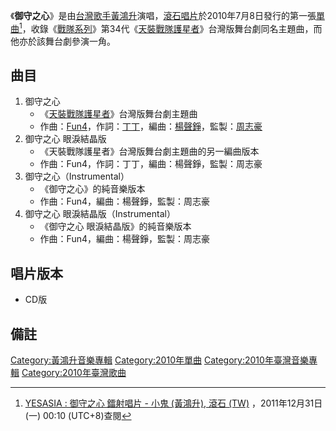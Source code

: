 {{Infobox Single 
| Name           = 御守之心
| Cover          = 黃鴻升 御守之心.jpg
| Artist         = [[黃鴻升|黃鴻升]]
| from Album     = 
| B-side         = 
| Released       = 2010年7月9日
| Format         = CD
| Recorded       = 2010年
| Genre          = [[國語流行音樂|國語流行音樂]]
| Length         = 16分39秒
| Label          = [[滾石唱片|滾石唱片]]
| Writer         = [[Fun4|Fun4]]、[[丁丁_(音樂人)|丁丁]]
| Producer       = [[周志豪|周志豪]]
| Last single    = [[鬼混_(單曲)|鬼混]]<br />（2008年）
| This single    = '''御守之心'''<br>（2010年）
| Next single    = [[金剛變形|金剛變形]]<br>（2011年）
}}

《'''御守之心'''》是由[[台灣|台灣]][[歌手|歌手]][[黃鴻升|黃鴻升]]演唱，[[滾石唱片|滾石唱片]]於2010年7月8日發行的第一張[[單曲|單曲]]<ref>[http://www.yesasia.com/global/%E5%BE%A1%E5%AE%88%E4%B9%8B%E5%BF%83/1022768342-0-0-0-zh_TW/info.html YESASIA : 御守之心 鐳射唱片 - 小鬼 (黃鴻升), 滾石 (TW)] {{Wayback|url=http://www.yesasia.com/global/%E5%BE%A1%E5%AE%88%E4%B9%8B%E5%BF%83/1022768342-0-0-0-zh_TW/info.html |date=20210411221301 }}，2011年12月31日 (一) 00:10 (UTC+8)查閱{{zh-hant}}</ref>，收錄《[[戰隊系列|戰隊系列]]》第34代《[[天裝戰隊護星者|天裝戰隊護星者]]》台灣版舞台劇同名主題曲，而他亦於該舞台劇參演一角。

==曲目==
#御守之心
#*《[[天裝戰隊護星者|天裝戰隊護星者]]》台灣版舞台劇主題曲
#*作曲：[[Fun4|Fun4]]，作詞：[[丁丁_(音樂人)|丁丁]]，編曲：[[楊聲錚|楊聲錚]]，監製：[[周志豪|周志豪]]
#御守之心 眼淚結晶版
#*《天裝戰隊護星者》台灣版舞台劇主題曲的另一編曲版本
#*作曲：Fun4，作詞：丁丁，編曲：楊聲錚，監製：周志豪
#御守之心（Instrumental）
#*《御守之心》的純音樂版本
#*作曲：Fun4，編曲：楊聲錚，監製：周志豪
#御守之心 眼淚結晶版（Instrumental）
#*《御守之心 眼淚結晶版》的純音樂版本
#*作曲：Fun4，編曲：楊聲錚，監製：周志豪

==唱片版本==
*CD版

== 備註 ==
<div class="references-small">
<references></references>
</div>

{{黃鴻升}}

[[Category:黃鴻升音樂專輯|Category:黃鴻升音樂專輯]]
[[Category:2010年單曲|Category:2010年單曲]]
[[Category:2010年臺灣音樂專輯|Category:2010年臺灣音樂專輯]]
[[Category:2010年臺灣歌曲|Category:2010年臺灣歌曲]]